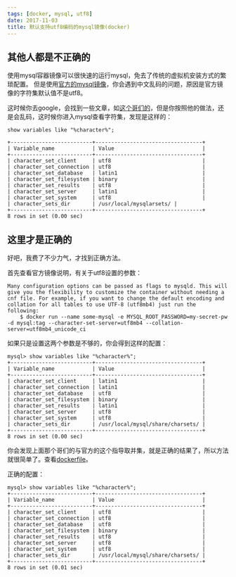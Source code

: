```yaml
---
tags: [docker, mysql, utf8]
date: 2017-11-03
title: 默认支持utf8编码的mysql镜像(docker)
---
```


## 其他人都是不正确的

使用mysql容器镜像可以很快速的运行mysql，免去了传统的虚拟机安装方式的繁琐配置。
但是使用[官方的mysql镜像](https://hub.docker.com/_/mysql/)，你会遇到中文乱码的问题，原因是官方镜像的字符集默认值不是utf8。

这时候你去google，会找到一些文章，如[这个哥们的](https://github.com/dnhsoft/docker-mysql-utf8)，但是你按照他的做法，还是会乱码，这时候你进入mysql查看字符集，发现是这样的：

```
show variables like "%character%";

+--------------------------+----------------------------------+
| Variable_name            | Value                            |
+--------------------------+----------------------------------+
| character_set_client     | utf8                             |
| character_set_connection | utf8                             |
| character_set_database   | latin1                           |
| character_set_filesystem | binary                           |
| character_set_results    | utf8                             |
| character_set_server     | latin1                           |
| character_set_system     | utf8                             |
| character_sets_dir       | /usr/local/mysqlarsets/ |
+--------------------------+----------------------------------+
8 rows in set (0.00 sec)
```

## 这里才是正确的

好吧，我费了不少力气，才找到正确方法。

首先查看官方镜像说明，有关于utf8设置的参数：

```
Many configuration options can be passed as flags to mysqld. This will give you the flexibility to customize the container without needing a cnf file. For example, if you want to change the default encoding and collation for all tables to use UTF-8 (utf8mb4) just run the following:
    $ docker run --name some-mysql -e MYSQL_ROOT_PASSWORD=my-secret-pw -d mysql:tag --character-set-server=utf8mb4 --collation-server=utf8mb4_unicode_ci
```

如果只是设置这两个参数是不够的，你会得到这样的配置：

```
mysql> show variables like "%character%";
+--------------------------+----------------------------------+
| Variable_name            | Value                            |
+--------------------------+----------------------------------+
| character_set_client     | latin1                           |
| character_set_connection | latin1                           |
| character_set_database   | utf8                             |
| character_set_filesystem | binary                           |
| character_set_results    | latin1                           |
| character_set_server     | utf8                             |
| character_set_system     | utf8                             |
| character_sets_dir       | /usr/local/mysql/share/charsets/ |
+--------------------------+----------------------------------+
8 rows in set (0.00 sec)
```

你会发现上面那个哥们的与官方的这个指导取并集，就是正确的结果了，所以方法就很简单了。查看[dockerfile](https://github.com/ibusybox/mysqlutf8)。

正确的配置：

```
mysql> show variables like "%character%";
+--------------------------+----------------------------------+
| Variable_name            | Value                            |
+--------------------------+----------------------------------+
| character_set_client     | utf8                             |
| character_set_connection | utf8                             |
| character_set_database   | utf8                             |
| character_set_filesystem | binary                           |
| character_set_results    | utf8                             |
| character_set_server     | utf8                             |
| character_set_system     | utf8                             |
| character_sets_dir       | /usr/local/mysql/share/charsets/ |
+--------------------------+----------------------------------+
8 rows in set (0.01 sec)
```
